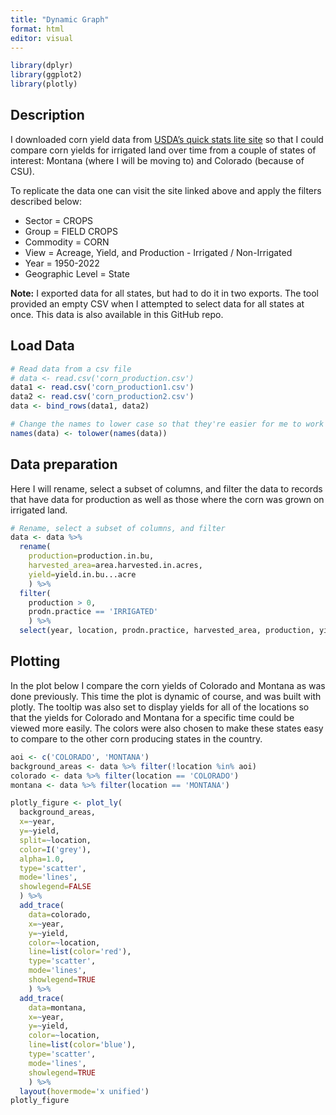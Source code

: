 ```yaml
---
title: "Dynamic Graph"
format: html
editor: visual
---
```


```r
library(dplyr)
library(ggplot2)
library(plotly)
```

## Description

I downloaded corn yield data from [USDA's quick stats lite site](https://www.nass.usda.gov/Quick_Stats/Lite/index.php#91CC0BA8-1B17-3774-91BB-3549B470CD60) so that I could compare corn yields for irrigated land over time from a couple of states of interest: Montana (where I will be moving to) and Colorado (because of CSU).

To replicate the data one can visit the site linked above and apply the filters described below:

-   Sector = CROPS
-   Group = FIELD CROPS
-   Commodity = CORN
-   View = Acreage, Yield, and Production - Irrigated / Non-Irrigated
-   Year = 1950-2022
-   Geographic Level = State

**Note:** I exported data for all states, but had to do it in two exports. The tool provided an empty CSV when I attempted to select data for all states at once. This data is also available in this GitHub repo.

## Load Data

```r
# Read data from a csv file
# data <- read.csv('corn_production.csv')
data1 <- read.csv('corn_production1.csv')
data2 <- read.csv('corn_production2.csv')
data <- bind_rows(data1, data2)

# Change the names to lower case so that they're easier for me to work with
names(data) <- tolower(names(data))
```

## Data preparation

Here I will rename, select a subset of columns, and filter the data to records that have data for production as well as those where the corn was grown on irrigated land.

```r
# Rename, select a subset of columns, and filter
data <- data %>%
  rename(
    production=production.in.bu, 
    harvested_area=area.harvested.in.acres,
    yield=yield.in.bu...acre
    ) %>% 
  filter(
    production > 0,
    prodn.practice == 'IRRIGATED'
    ) %>% 
  select(year, location, prodn.practice, harvested_area, production, yield)
```

## Plotting

In the plot below I compare the corn yields of Colorado and Montana as was done previously. This time the plot is dynamic of course, and was built with plotly. The tooltip was also set to display yields for all of the locations so that the yields for Colorado and Montana for a specific time could be viewed more easily. The colors were also chosen to make these states easy to compare to the other corn producing states in the country.

```r
aoi <- c('COLORADO', 'MONTANA')
background_areas <- data %>% filter(!location %in% aoi)
colorado <- data %>% filter(location == 'COLORADO')
montana <- data %>% filter(location == 'MONTANA')

plotly_figure <- plot_ly(
  background_areas, 
  x=~year, 
  y=~yield, 
  split=~location, 
  color=I('grey'),
  alpha=1.0,
  type='scatter', 
  mode='lines',
  showlegend=FALSE
  ) %>% 
  add_trace(
    data=colorado, 
    x=~year,
    y=~yield,
    color=~location,
    line=list(color='red'),
    type='scatter',
    mode='lines',
    showlegend=TRUE
    ) %>% 
  add_trace(
    data=montana, 
    x=~year,
    y=~yield,
    color=~location,
    line=list(color='blue'),
    type='scatter',
    mode='lines',
    showlegend=TRUE
    ) %>% 
  layout(hovermode='x unified')
plotly_figure
```


